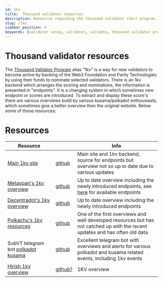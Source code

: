 ```yaml
---
id: 1kv
title:  Thousand validator resources
description: Resources regarding the thousand validator (1kv) program.
slug: /1kv
sidebar_position: 9
keywords: [validator setup, validator, validate, thousand validator program, 1kv, polkadot, kusama]
---
```


# Thousand validator resources
The [Thousand Validator Program](https://wiki.polkadot.network/docs/thousand-validators) alias "1kv" is a way for new validators to become active by backing of the Web3 Foundation and Parity Technologies by using their funds to nominate selected validators. There is an 1kv backend which arranges the scoring and nominations, the information is presented in "endpoints". It is a changing system in which sometimes new endpoint or scores are introduced. To extract and display these score's there are various overviews build by various kusama/polkadot enthousiasts, which sometimes give a better overview then the original website. Below some of these resources:

# Resources   
| Resource      |            | Info    |
| --------------| ---------- | ------- |
| [Main 1kv site](https://thousand-validators.kusama.network/#/leaderboard) | [github](https://github.com/w3f/1k-validators-be) | Main site and 1kv backend, source for endpoints but overview not so up to date due to various updates |
| [Metaspan's 1kv overview](https://metaspan.io/kusama/candidate) | [github](https://github.com/metaspan/metaspan.io) | Up to date overview including the newly introduced endpoints, see [here](https://metaspan.io/) for available endpoints |
| [Decentradot's 1kv overview](https://1kv.decentradot.com/) | [github](https://github.com/ccris02/1KV_API) | Up to date overview including the newly introduced endpoints |
| [Polkachu's 1kv resources](https://polkachu.com/kusama/thousand_validators) | [github](https://github.com/polkachu) | One of the first overviews and well developed resources but has not catched up with the recent updates and has often old data |
| SubVT telegram bot [polkadot](https://t.me/subvt_polkadot_bot) [kusama](https://t.me/subvt_kusama_bot) | [github](https://github.com/helikon-labs/subvt-backend/tree/development/subvt-telegram-bot) | Excellent telegram bot with overviews and alerts for various polkadot and kusama related events, including 1kv events |
| [Hirish 1kv overview](https://1k.hirish.net/polkadot) | [github?](https://github.com/) | 1KV overview |


